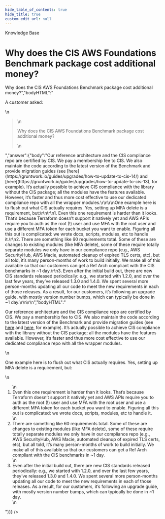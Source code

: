```yaml
---
hide_table_of_contents: true
hide_title: true
custom_edit_url: null
---
```



<CenterLayout>
<span className="searchCategory">Knowledge Base</span>
<h1>Why does the CIS AWS Foundations Benchmark package cost additional money?</h1>
<GitHub discussion={{"id":"D_kwDOF8slf84AOFR1","number":69,"author":{"login":"marijakstrazdas"},"title":"Why does the CIS AWS Foundations Benchmark package cost additional money?","body":"A customer asked: \r\n> Why does the CIS AWS Foundations Benchmark package cost additional money?","bodyHTML":"<p dir=\"auto\">A customer asked:</p>\n<blockquote>\n<p dir=\"auto\">Why does the CIS AWS Foundations Benchmark package cost additional money?</p>\n</blockquote>","answer":{"body":"Our reference architecture and the CIS compliance repo are certified by CIS. We pay a membership fee to CIS. We also maintain the code according to the latest version of the Benchmark and provide migration guides (see [here](https://gruntwork.io/guides/upgrades/how-to-update-to-cis-14/) and [here](https://gruntwork.io/guides/upgrades/how-to-update-to-cis-13), for example). It’s actually possible to achieve CIS compliance with the library without the CIS package; all the modules have the features available. However, it’s faster and thus more cost effective to use our dedicated compliance repo with all the wrapper modules.\r\n\r\nOne example here is to flush out what CIS actually requires. Yes, setting up MFA delete is a requirement, but:\r\n\r\n1. Even this one requirement is harder than it looks. That’s because Terraform doesn’t support it natively yet and AWS APIs require you to auth as the root (!) user and use MFA with the root user and use a different MFA token for each bucket you want to enable. Figuring all this out is complicated: we wrote docs, scripts, modules, etc to handle it.\r\n2. There are something like 60 requirements total. Some of these are changes to existing modules (like MFA delete), some of these require totally separate modules we only have in our compliance repo (e.g., AWS SecurityHub, AWS Macie, automated cleanup of expired TLS certs, etc), but all told, it’s many person-months of work to build initially. We make all of this available so that our customers can get a Ref Arch compliant with the CIS benchmarks in ~1 day.\r\n3. Even after the initial build out, there are new CIS standards released periodically: e.g., we started with 1.2.0, and over the last few years, they’ve released 1.3.0 and 1.4.0. We spent several more person-months updating all our code to meet the new requirements in each of those releases. As a result, for our customers, it’s following an upgrade guide, with mostly version number bumps, which can typically be done in ~1 day.\r\n\r\n","bodyHTML":"<p dir=\"auto\">Our reference architecture and the CIS compliance repo are certified by CIS. We pay a membership fee to CIS. We also maintain the code according to the latest version of the Benchmark and provide migration guides (see <a href=\"https://gruntwork.io/guides/upgrades/how-to-update-to-cis-14/\" rel=\"nofollow\">here</a> and <a href=\"https://gruntwork.io/guides/upgrades/how-to-update-to-cis-13\" rel=\"nofollow\">here</a>, for example). It’s actually possible to achieve CIS compliance with the library without the CIS package; all the modules have the features available. However, it’s faster and thus more cost effective to use our dedicated compliance repo with all the wrapper modules.</p>\n<p dir=\"auto\">One example here is to flush out what CIS actually requires. Yes, setting up MFA delete is a requirement, but:</p>\n<ol dir=\"auto\">\n<li>Even this one requirement is harder than it looks. That’s because Terraform doesn’t support it natively yet and AWS APIs require you to auth as the root (!) user and use MFA with the root user and use a different MFA token for each bucket you want to enable. Figuring all this out is complicated: we wrote docs, scripts, modules, etc to handle it.</li>\n<li>There are something like 60 requirements total. Some of these are changes to existing modules (like MFA delete), some of these require totally separate modules we only have in our compliance repo (e.g., AWS SecurityHub, AWS Macie, automated cleanup of expired TLS certs, etc), but all told, it’s many person-months of work to build initially. We make all of this available so that our customers can get a Ref Arch compliant with the CIS benchmarks in ~1 day.</li>\n<li>Even after the initial build out, there are new CIS standards released periodically: e.g., we started with 1.2.0, and over the last few years, they’ve released 1.3.0 and 1.4.0. We spent several more person-months updating all our code to meet the new requirements in each of those releases. As a result, for our customers, it’s following an upgrade guide, with mostly version number bumps, which can typically be done in ~1 day.</li>\n</ol>"}}} />

</CenterLayout>
  

<!-- ##DOCS-SOURCER-START
{
  "sourcePlugin": "github-discussions",
  "hash": "0b6285ed06348c29d88c67d8f24a5243"
}
##DOCS-SOURCER-END -->
